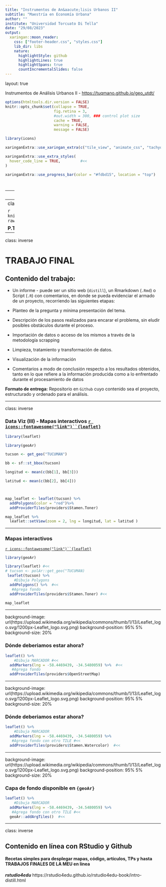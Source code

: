 ```yaml
---
title: "Instrumentos de An&aacute;lisis Urbanos II"
subtitle: "Maestría en Economía Urbana"
author: ""
institute: "Universidad Torcuato Di Tella"
date: "29/08/2023"
output:
  xaringan::moon_reader:
    css: ["footer-header.css", "styles.css"]
    lib_dir: libs
    nature:
      highlightStyle: github
      highlightLines: true
      highlightSpans: true
      countIncrementalSlides: false
---
```


layout: true
  
  
<div class="my-footer"><span>Instrumentos de Análisis Urbanos II - <a href="https://tuqmano.github.io/geo_utdt/">https://tuqmano.github.io/geo_utdt/</a></span></div> 


```r
options(htmltools.dir.version = FALSE)
knitr::opts_chunk$set(collapse = TRUE,
                      fig.retina = 3,
                      #out.width = 300, ### control plot size
                      cache = TRUE,
                      warning = FALSE,
                      message = FALSE)

library(icons)
```


```r
xaringanExtra::use_xaringan_extra(c("tile_view", "animate_css", "tachyons", "extra_styles", "scribble", "editable", "broadcast", "webcam"))


```

```r
xaringanExtra::use_extra_styles(
  hover_code_line = TRUE,         #<<
)

xaringanExtra::use_progress_bar(color = "#fdbd15", location = "top")




```


---
class: inverse middle

## HOJA DE RUTA

1. Trabajo final (y ejemplo)

2. {leaflet}

3. ¿Cómo compartir un mapa interactivo?


---
class: inverse

```r
knitr::include_graphics("https://github.com/TuQmano/geo_utdt2022/blob/main/sesiones/figs/clarin.png?raw=true")
```
 
 **P.Tiscornia**: https://rpubs.com/pablotisco/inmuebles_estado




---

class: inverse

# TRABAJO FINAL

## Contenido del trabajo:

* Un informe - puede ser un sitio web (`distill`), un Rmarkdown (`.Rmd`) o Script (`.R`) con comentarios, en donde se pueda evidenciar el armado de un proyecto, recorriendo las siguientes etapas:

* Planteo de la pregunta y mínima presentación del tema.

* Descripción de los pasos realizados para encarar el problema, sin eludir posibles obstáculos durante el proceso.

* Importación de datos o acceso de los mismos a través de la metodología scrapping

* Limpieza, tratamiento y transformación de datos.

* Visualización de la información

* Comentarios a modo de conclusión respecto a los resultados obtenidos, tanto en lo que refiere a la información producida como a lo enfrentado durante el procesamiento de datos

**Formato de entrega:**  Repositorio en `Github` cuyo contenido sea el proyecto, estructurado y ordenado para el análisis.


---

class: inverse


### Data Viz (III) - Mapas interactivos  [`r icons::fontawesome("link")``{leaflet}`](https://rstudio.github.io/leaflet/)

```r
library(leaflet)

library(geoAr)

tucson <- get_geo("TUCUMAN") 

bb <- sf::st_bbox(tucson)

longitud <- mean(c(bb[1], bb[3]))

latitud <- mean(c(bb[2], bb[4]))



map_leaflet <- leaflet(tucson) %>% 
  addPolygons(color = "red")%>% 
  addProviderTiles(providers$Stamen.Toner)

map_leaflet %>%
  leaflet::setView(zoom = 2, lng = longitud, lat = latitud ) 


```
---

### Mapas interactivos 

[`r icons::fontawesome("link")``{leaflet}`](https://rstudio.github.io/leaflet/)

```r
library(geoAr)

library(leaflet) #<<
# tucson <- polAr::get_geo("TUCUMAN)
 leaflet(tucson) %>% 
    #Dibuja Polygons
  addPolygons() %>%  #<<
   #Agrega fondo
  addProviderTiles(providers$Stamen.Toner) #<< 
```

```r
map_leaflet
```


---

background-image: url(https://upload.wikimedia.org/wikipedia/commons/thumb/1/13/Leaflet_logo.svg/1200px-Leaflet_logo.svg.png)
background-position: 95% 5%
background-size: 20%

### Dónde deberiamos estar ahora?

```r
leaflet() %>% 
    #Dibuja MARCADOR #<<
  addMarkers(lng = -58.4469439, -34.5480059) %>%  #<<
   #Agrega fondo
  addProviderTiles(providers$OpenStreetMap)  
```

---

background-image: url(https://upload.wikimedia.org/wikipedia/commons/thumb/1/13/Leaflet_logo.svg/1200px-Leaflet_logo.svg.png)
background-position: 95% 5%
background-size: 20%

### Dónde deberiamos estar ahora?

```r
leaflet() %>% 
    #Dibuja MARCADOR 
  addMarkers(lng = -58.4469439, -34.5480059) %>%  
   #Agrega fondo con otro TILE #<<
  addProviderTiles(providers$Stamen.Watercolor)  #<<
```


---

background-image: url(https://upload.wikimedia.org/wikipedia/commons/thumb/1/13/Leaflet_logo.svg/1200px-Leaflet_logo.svg.png)
background-position: 95% 5%
background-size: 20%

### Capa de fondo disponible en `{geoAr}`

```r
leaflet() %>% 
    #Dibuja MARCADOR 
  addMarkers(lng = -58.4469439, -34.5480059) %>%  
   #Agrega fondo con otro TILE #<<
  geoAr::addArgTiles()  #<<
```


---
class: inverse

## Contenido en línea con RStudio y Github 

#### **Recetas simples para desplegar mapas, código, artículos, TPs y hasta TRABAJOS FINALES DE LA MEU en línea**

**_rstudio4edu_** https://rstudio4edu.github.io/rstudio4edu-book/intro-distill.html